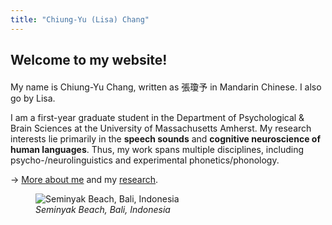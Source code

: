 ---
title: "Chiung-Yu (Lisa) Chang"
---

## Welcome to my website!  

<div style="margin-bottom:20px;">
</div>

My name is Chiung-Yu Chang, written as 張瓊予 in Mandarin Chinese. I also go by Lisa.  

I am a first-year graduate student in the Department of Psychological & Brain Sciences at the University of Massachusetts Amherst. My research interests lie primarily in the **speech sounds** and **cognitive neuroscience of human languages**. Thus, my work spans multiple disciplines, including psycho-/neurolinguistics and experimental phonetics/phonology.  

-> [More about me](about.html) and my [research](output.html).

![*Seminyak Beach, Bali, Indonesia*](img/photo.JPG)
 